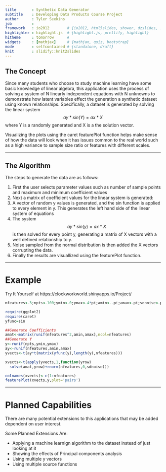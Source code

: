 ```yaml
---
title       : Synthetic Data Generator
subtitle    : Developing Data Products Course Project
author      : Tyler Seekins
job         : 
framework   : io2012        # {io2012, html5slides, shower, dzslides, ...}
highlighter : highlight.js  # {highlight.js, prettify, highlight}
hitheme     : tomorrow      # 
widgets     : [mathjax]     # {mathjax, quiz, bootstrap}
mode        : selfcontained # {standalone, draft}
knit        : slidify::knit2slides
---
```


## The Concept

Since many students who choose to study machine learning have some basic knowledge of linear algebra, this application uses the process of solving a system of N linearly independent equations with N unknowns to demonstrate how latent variables effect the generation a synthetic dataset using known relationships. Specifically, a dataset is generated by solving the linear system $$ay*sin(Y)=ax*X$$ where Y is a randomly generated and X is a the solution vector.

Visualizing the plots using the caret featurePlot function helps make sense of how the data will look when it has issues common to the real world such as a high variance to sample size ratio or features with different scales. 

---

## The Algorithm

The steps to generate the data are as follows:

1. First the user selects parameter values such as number of sample points and maximum and minimum coefficient values 
2. Next a matrix of coefficient values for the linear system is generated:
3. A vector of random y values is generated, and the sin function is applied to every element in y. This generates the left hand side of the linear system of equations
4. The system $$ay*sin(y)=ax*X$$ is then solved for every point y, generating a matrix of X vectors with a well defined relationship to y.
5. Noise sampled from the normal distribution is then added the X vectors corrupting the data.
6. Finally the results are visuallized using the featurePlot function.

---

# Example

Try It Yourself at https://clockworkworld.shinyapps.io/Project/

```r

nfeatures<-3;npts<-100;ymin<-0;ymax<-4*pi;amin<--pi;amax<-pi;sdnoise<-pi
```

```r
require(ggplot2)
require(caret)
yfunc=sin

##Generate Coefficients
amat<-matrix(runif(nfeatures^2,amin,amax),ncol=nfeatures)
##Generate Y
y<-runif(npts,ymin,ymax)
ay<-runif(nfeatures,amin,amax)
yvects<-t(ay*t(matrix(yfunc(y),length(y),nfeatures)))

xvects<-t(apply(yvects,1,function(yrow)
  solve(amat,yrow)+rnorm(nfeatures,0,sdnoise)))

colnames(xvects)<-c(1:nfeatures)
featurePlot(xvects,y,plot='pairs')
```


---

# Planned Capabilities

There are many potential extensions to this applications that may be added dependent on user interest.

Some Planned Extensions Are:

* Applying a machine learnign algorithm to the dataset instead of just looking at it
* Showing the effects of Principal components analysis
* Using multiple y vectors
* Using multiple source functions

